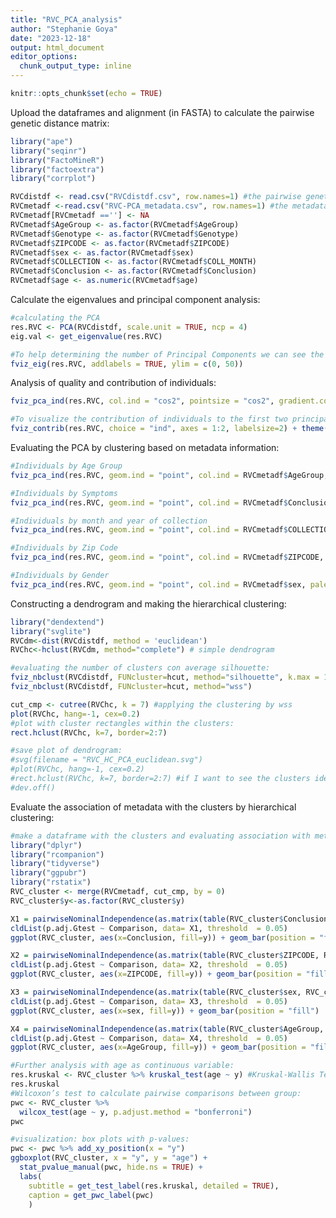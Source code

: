 ```yaml
---
title: "RVC_PCA_analysis"
author: "Stephanie Goya"
date: "2023-12-18"
output: html_document
editor_options: 
  chunk_output_type: inline
---
```


```r
knitr::opts_chunk$set(echo = TRUE)
```

Upload the dataframes and alignment (in FASTA) to calculate the pairwise genetic distance matrix:
```r
library("ape")
library("seqinr") 
library("FactoMineR") 
library("factoextra") 
library("corrplot") 

RVCdistdf <- read.csv("RVCdistdf.csv", row.names=1) #the pairwise genetic distance dataframe
RVCmetadf <-read.csv("RVC-PCA_metadata.csv", row.names=1) #the metadata associated to sequences/individuals
RVCmetadf[RVCmetadf ==''] <- NA
RVCmetadf$AgeGroup <- as.factor(RVCmetadf$AgeGroup)
RVCmetadf$Genotype <- as.factor(RVCmetadf$Genotype)
RVCmetadf$ZIPCODE <- as.factor(RVCmetadf$ZIPCODE)
RVCmetadf$sex <- as.factor(RVCmetadf$sex)
RVCmetadf$COLLECTION <- as.factor(RVCmetadf$COLL_MONTH)
RVCmetadf$Conclusion <- as.factor(RVCmetadf$Conclusion)
RVCmetadf$age <- as.numeric(RVCmetadf$age)

```

Calculate the eigenvalues and principal component analysis: 
```r
#calculating the PCA
res.RVC <- PCA(RVCdistdf, scale.unit = TRUE, ncp = 4)
eig.val <- get_eigenvalue(res.RVC)

#To help determining the number of Principal Components we can see the Scree Plot, which is the plot of the eigenvalues ordered from largest to the smallest.
fviz_eig(res.RVC, addlabels = TRUE, ylim = c(0, 50))
```

Analysis of quality and contribution of individuals: 
```r
fviz_pca_ind(res.RVC, col.ind = "cos2", pointsize = "cos2", gradient.cols = c("#00AFBB", "#E7B800", "#FC4E07"), labelsize=2)

#To visualize the contribution of individuals to the first two principal components:
fviz_contrib(res.RVC, choice = "ind", axes = 1:2, labelsize=2) + theme(text = element_text(size=7))
```

Evaluating the PCA by clustering based on metadata information:
```r
#Individuals by Age Group
fviz_pca_ind(res.RVC, geom.ind = "point", col.ind = RVCmetadf$AgeGroup, palette = "lancet", addEllipses = TRUE, legend.title = "Age Group")

#Individuals by Symptoms
fviz_pca_ind(res.RVC, geom.ind = "point", col.ind = RVCmetadf$Conclusion, palette = "lancet", addEllipses = TRUE, legend.title = "Symptoms")

#Individuals by month and year of collection
fviz_pca_ind(res.RVC, geom.ind = "point", col.ind = RVCmetadf$COLLECTION, palette = "lancet", addEllipses = TRUE, legend.title = "Collection Month")

#Individuals by Zip Code
fviz_pca_ind(res.RVC, geom.ind = "point", col.ind = RVCmetadf$ZIPCODE, addEllipses = TRUE, legend.title = "Zip Code")

#Individuals by Gender
fviz_pca_ind(res.RVC, geom.ind = "point", col.ind = RVCmetadf$sex, palette = "lancet", addEllipses = TRUE, legend.title = "Gender")

```

Constructing a dendrogram and making the hierarchical clustering:
```r
library("dendextend")
library("svglite")
RVCdm<-dist(RVCdistdf, method = 'euclidean') 
RVChc<-hclust(RVCdm, method="complete") # simple dendrogram

#evaluating the number of clusters con average silhouette:
fviz_nbclust(RVCdistdf, FUNcluster=hcut, method="silhouette", k.max = 10)
fviz_nbclust(RVCdistdf, FUNcluster=hcut, method="wss")

cut_cmp <- cutree(RVChc, k = 7) #applying the clustering by wss
plot(RVChc, hang=-1, cex=0.2) 
#plot with cluster rectangles within the clusters:
rect.hclust(RVChc, k=7, border=2:7)

#save plot of dendrogram:
#svg(filename = "RVC_HC_PCA_euclidean.svg")
#plot(RVChc, hang=-1, cex=0.2) 
#rect.hclust(RVChc, k=7, border=2:7) #if I want to see the clusters identified by a rectangle
#dev.off()
```


Evaluate the association of metadata with the clusters by hierarchical clustering:
```r
#make a dataframe with the clusters and evaluating association with metadata using G test of independence between groups:
library("dplyr")
library("rcompanion")
library("tidyverse")
library("ggpubr")
library("rstatix")
RVC_cluster <- merge(RVCmetadf, cut_cmp, by = 0)
RVC_cluster$y<-as.factor(RVC_cluster$y)

X1 = pairwiseNominalIndependence(as.matrix(table(RVC_cluster$Conclusion, RVC_cluster$y)), compare = "column", fisher = FALSE, chisq = FALSE, method = "bonferroni", digits = 3)
cldList(p.adj.Gtest ~ Comparison, data= X1, threshold  = 0.05)
ggplot(RVC_cluster, aes(x=Conclusion, fill=y)) + geom_bar(position = "fill")

X2 = pairwiseNominalIndependence(as.matrix(table(RVC_cluster$ZIPCODE, RVC_cluster$y)), compare = "column", fisher = FALSE, chisq = FALSE, method = "bonferroni", digits = 3)
cldList(p.adj.Gtest ~ Comparison, data= X2, threshold  = 0.05)
ggplot(RVC_cluster, aes(x=ZIPCODE, fill=y)) + geom_bar(position = "fill") + theme(axis.text.x = element_text(angle = 45, hjust = 1)) 

X3 = pairwiseNominalIndependence(as.matrix(table(RVC_cluster$sex, RVC_cluster$y)), compare = "column", fisher = FALSE, chisq = FALSE, method = "bonferroni", digits = 3)
cldList(p.adj.Gtest ~ Comparison, data= X3, threshold  = 0.05)
ggplot(RVC_cluster, aes(x=sex, fill=y)) + geom_bar(position = "fill")

X4 = pairwiseNominalIndependence(as.matrix(table(RVC_cluster$AgeGroup, RVC_cluster$y)), compare = "column", fisher = FALSE, chisq = FALSE, method = "bonferroni", digits = 3) 
cldList(p.adj.Gtest ~ Comparison, data= X4, threshold  = 0.05)
ggplot(RVC_cluster, aes(x=AgeGroup, fill=y)) + geom_bar(position = "fill") + scale_x_discrete(limits = c("less5", "5-17", "18-64", "more65"))

#Further analysis with age as continuous variable:
res.kruskal <- RVC_cluster %>% kruskal_test(age ~ y) #Kruskal-Wallis Test
res.kruskal
#Wilcoxon’s test to calculate pairwise comparisons between group:
pwc <- RVC_cluster %>% 
  wilcox_test(age ~ y, p.adjust.method = "bonferroni") 
pwc

#visualization: box plots with p-values:
pwc <- pwc %>% add_xy_position(x = "y")
ggboxplot(RVC_cluster, x = "y", y = "age") +
  stat_pvalue_manual(pwc, hide.ns = TRUE) +
  labs(
    subtitle = get_test_label(res.kruskal, detailed = TRUE),
    caption = get_pwc_label(pwc)
    )

```

